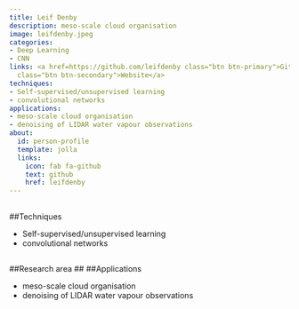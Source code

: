 ```yaml
---
title: Leif Denby
description: meso-scale cloud organisation
image: leifdenby.jpeg
categories:
- Deep Learning
- CNN
links: <a href=https://github.com/leifdenby class="btn btn-primary">Github</a><a href=https://environment.leeds.ac.uk/see/staff/1231/dr-leif-denby
  class="btn btn-secondary">Website</a>
techniques:
- Self-supervised/unsupervised learning
- convolutional networks
applications:
- meso-scale cloud organisation
- denoising of LIDAR water vapour observations
about:
  id: person-profile
  template: jolla
  links:
    icon: fab fa-github
    text: github
    href: leifdenby
---
```

   
:::{#person-profile}
:::
   
##
##Techniques
   
- Self-supervised/unsupervised learning
- convolutional networks
   
##
##Research area
##
##Applications
   
- meso-scale cloud organisation
- denoising of LIDAR water vapour observations
